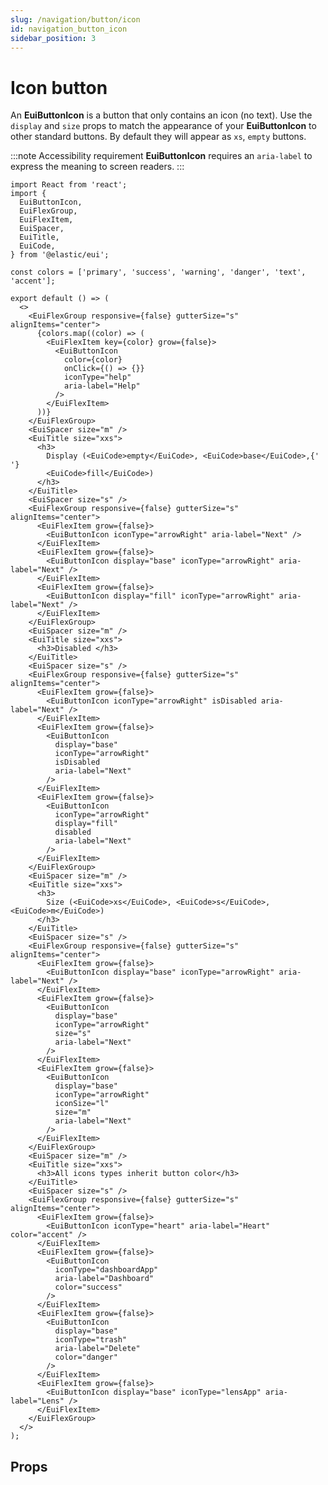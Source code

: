 ```yaml
---
slug: /navigation/button/icon
id: navigation_button_icon
sidebar_position: 3
---
```


# Icon button

An **EuiButtonIcon** is a button that only contains an icon (no text). Use the `display` and `size` props to match the appearance of your **EuiButtonIcon** to other standard buttons. By default they will appear as `xs`, `empty` buttons.

:::note Accessibility requirement
**EuiButtonIcon** requires an `aria-label` to express the meaning to screen readers.
:::

```tsx interactive
import React from 'react';
import {
  EuiButtonIcon,
  EuiFlexGroup,
  EuiFlexItem,
  EuiSpacer,
  EuiTitle,
  EuiCode,
} from '@elastic/eui';

const colors = ['primary', 'success', 'warning', 'danger', 'text', 'accent'];

export default () => (
  <>
    <EuiFlexGroup responsive={false} gutterSize="s" alignItems="center">
      {colors.map((color) => (
        <EuiFlexItem key={color} grow={false}>
          <EuiButtonIcon
            color={color}
            onClick={() => {}}
            iconType="help"
            aria-label="Help"
          />
        </EuiFlexItem>
      ))}
    </EuiFlexGroup>
    <EuiSpacer size="m" />
    <EuiTitle size="xxs">
      <h3>
        Display (<EuiCode>empty</EuiCode>, <EuiCode>base</EuiCode>,{' '}
        <EuiCode>fill</EuiCode>)
      </h3>
    </EuiTitle>
    <EuiSpacer size="s" />
    <EuiFlexGroup responsive={false} gutterSize="s" alignItems="center">
      <EuiFlexItem grow={false}>
        <EuiButtonIcon iconType="arrowRight" aria-label="Next" />
      </EuiFlexItem>
      <EuiFlexItem grow={false}>
        <EuiButtonIcon display="base" iconType="arrowRight" aria-label="Next" />
      </EuiFlexItem>
      <EuiFlexItem grow={false}>
        <EuiButtonIcon display="fill" iconType="arrowRight" aria-label="Next" />
      </EuiFlexItem>
    </EuiFlexGroup>
    <EuiSpacer size="m" />
    <EuiTitle size="xxs">
      <h3>Disabled </h3>
    </EuiTitle>
    <EuiSpacer size="s" />
    <EuiFlexGroup responsive={false} gutterSize="s" alignItems="center">
      <EuiFlexItem grow={false}>
        <EuiButtonIcon iconType="arrowRight" isDisabled aria-label="Next" />
      </EuiFlexItem>
      <EuiFlexItem grow={false}>
        <EuiButtonIcon
          display="base"
          iconType="arrowRight"
          isDisabled
          aria-label="Next"
        />
      </EuiFlexItem>
      <EuiFlexItem grow={false}>
        <EuiButtonIcon
          iconType="arrowRight"
          display="fill"
          disabled
          aria-label="Next"
        />
      </EuiFlexItem>
    </EuiFlexGroup>
    <EuiSpacer size="m" />
    <EuiTitle size="xxs">
      <h3>
        Size (<EuiCode>xs</EuiCode>, <EuiCode>s</EuiCode>, <EuiCode>m</EuiCode>)
      </h3>
    </EuiTitle>
    <EuiSpacer size="s" />
    <EuiFlexGroup responsive={false} gutterSize="s" alignItems="center">
      <EuiFlexItem grow={false}>
        <EuiButtonIcon display="base" iconType="arrowRight" aria-label="Next" />
      </EuiFlexItem>
      <EuiFlexItem grow={false}>
        <EuiButtonIcon
          display="base"
          iconType="arrowRight"
          size="s"
          aria-label="Next"
        />
      </EuiFlexItem>
      <EuiFlexItem grow={false}>
        <EuiButtonIcon
          display="base"
          iconType="arrowRight"
          iconSize="l"
          size="m"
          aria-label="Next"
        />
      </EuiFlexItem>
    </EuiFlexGroup>
    <EuiSpacer size="m" />
    <EuiTitle size="xxs">
      <h3>All icons types inherit button color</h3>
    </EuiTitle>
    <EuiSpacer size="s" />
    <EuiFlexGroup responsive={false} gutterSize="s" alignItems="center">
      <EuiFlexItem grow={false}>
        <EuiButtonIcon iconType="heart" aria-label="Heart" color="accent" />
      </EuiFlexItem>
      <EuiFlexItem grow={false}>
        <EuiButtonIcon
          iconType="dashboardApp"
          aria-label="Dashboard"
          color="success"
        />
      </EuiFlexItem>
      <EuiFlexItem grow={false}>
        <EuiButtonIcon
          display="base"
          iconType="trash"
          aria-label="Delete"
          color="danger"
        />
      </EuiFlexItem>
      <EuiFlexItem grow={false}>
        <EuiButtonIcon display="base" iconType="lensApp" aria-label="Lens" />
      </EuiFlexItem>
    </EuiFlexGroup>
  </>
);
```

## Props


<PropTable definition={docgen.EuiButtonIcon} />
